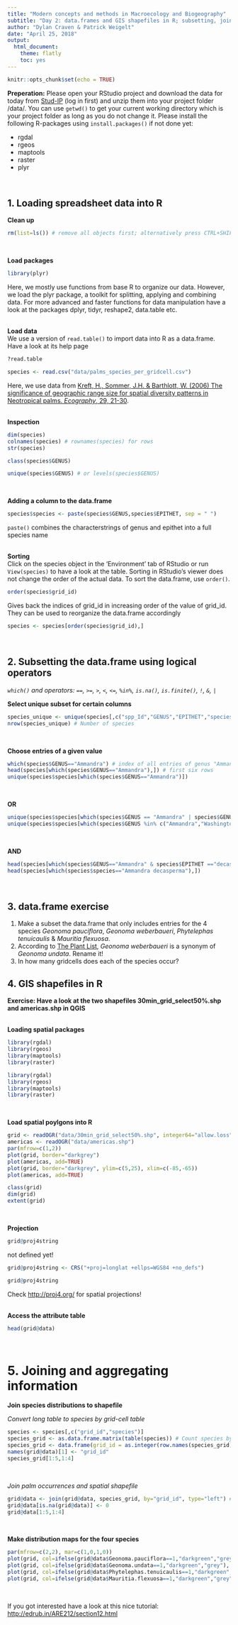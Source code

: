 ```yaml
---
title: "Modern concepts and methods in Macroecology and Biogeography"
subtitle: "Day 2: data.frames and GIS shapefiles in R; subsetting, joining & aggregating "
author: "Dylan Craven & Patrick Weigelt"
date: "April 25, 2018"
output: 
  html_document: 
    theme: flatly
    toc: yes
---
```


```r
knitr::opts_chunk$set(echo = TRUE)
```

**Preperation:** Please open your RStudio project and download the data for today from [Stud-IP](https://www.studip.uni-goettingen.de/download/force_download/0/7cdab329853c1a57943e8406355d719e/Data_Day2.zip) (log in first) and unzip them into your project folder /data/. You can use `getwd()` to get your current working directory which is your project folder as long as you do not change it. Please install the following R-packages using `install.packages()` if not done yet:  

* rgdal  
* rgeos  
* maptools  
* raster  
* plyr  

&nbsp;

## 1. Loading spreadsheet data into R  

**Clean up**  
```r
rm(list=ls()) # remove all objects first; alternatively press CTRL+SHIFT+F10 to also unmap loaded packages
```
&nbsp;

**Load packages**  
```r
library(plyr) 
```
Here, we mostly use functions from base R to organize our data. However, we load the plyr package, a toolkit for splitting, applying and combining data. For more advanced and faster functions for data manipulation have a look at the packages dplyr, tidyr, reshape2, data.table etc.  
&nbsp;

**Load data**  
We use a version of `read.table()` to import data into R as a data.frame. Have a look at its help page  
```r
?read.table
```

```r
species <- read.csv("data/palms_species_per_gridcell.csv")
```
Here, we use data from [Kreft, H., Sommer, J.H. & Barthlott, W. (2006) The significance of geographic range size for spatial diversity patterns in Neotropical palms. _Ecography_, 29, 21-30](https://onlinelibrary.wiley.com/doi/full/10.1111/j.2005.0906-7590.04203.x).  
&nbsp;

**Inspection**
```r
dim(species)
colnames(species) # rownames(species) for rows
str(species)
```

```r
class(species$GENUS)
```
```r
unique(species$GENUS) # or levels(species$GENUS)
```
&nbsp;

**Adding a column to the data.frame**  
```r
species$species <- paste(species$GENUS,species$EPITHET, sep = " ")
```
`paste()` combines the characterstrings of genus and epithet into a full species name  
&nbsp;

**Sorting**  
Click on the species object in the 'Environment' tab of RStudio or run `View(species)` to have a look at the table. Sorting in RStudio's viewer does not change the order of the actual data. To sort the data.frame, use `order()`.  
```r
order(species$grid_id)
```
Gives back the indices of grid_id in increasing order of the value of grid_id. They can be used to reorganize the data.frame accordingly
```r
species <- species[order(species$grid_id),]
```
&nbsp;


## 2. Subsetting the data.frame using logical operators  
_`which()` and operators: `==`, `>=`, `>`, `<`, `<=`, `%in%`, `is.na()`, `is.finite()`, `!`, `&`, `|`_

**Select unique subset for certain columns**  
```r
species_unique <- unique(species[,c("spp_Id","GENUS","EPITHET","species")])
nrow(species_unique) # Number of species
```
&nbsp;

**Choose entries of a given value**  
```r
which(species$GENUS=="Ammandra") # index of all entries of genus "Ammandra"
head(species[which(species$GENUS=="Ammandra"),]) # first six rows
unique(species$species[which(species$GENUS=="Ammandra")])
```
&nbsp;

**OR**  
```r
unique(species$species[which(species$GENUS == "Ammandra" | species$GENUS == "Washingtonia")]) # all species names in the genera "Ammandra" and "Washingtonia"
unique(species$species[which(species$GENUS %in% c("Ammandra","Washingtonia"))])
```
&nbsp;

**AND**  
```r
head(species[which(species$GENUS=="Ammandra" & species$EPITHET =="decasperma"),]) # all entries of Ammandra decasperma
head(species[which(species$species=="Ammandra decasperma"),])
```
&nbsp;

## 3. data.frame exercise  
1) Make a subset the data.frame that only includes entries for the 4 species _Geonoma pauciflora_, _Geonoma weberbaueri_, _Phytelephas tenuicaulis_ & _Mauritia flexuosa_.  
2) According to [The Plant List](http://www.theplantlist.org/tpl1.1/record/kew-89598), _Geonoma weberbaueri_ is a synonym of _Geonoma undata_. Rename it!
3) In how many gridcells does each of the species occur?
&nbsp;


## 4. GIS shapefiles in R  

**Exercise: Have a look at the two shapefiles 30min_grid_select50%.shp and americas.shp in QGIS**  
&nbsp;

**Loading spatial packages**
```r
library(rgdal)
library(rgeos)
library(maptools)
library(raster)
```
```r
library(rgdal)
library(rgeos)
library(maptools)
library(raster)
```

&nbsp;

**Load spatial poylgons into R**
```r
grid <- readOGR("data/30min_grid_select50%.shp", integer64="allow.loss")
americas <- readOGR("data/americas.shp")
par(mfrow=c(1,2))
plot(grid, border="darkgrey")
plot(americas, add=TRUE)
plot(grid, border="darkgrey", ylim=c(5,25), xlim=c(-85,-65))
plot(americas, add=TRUE)
```

```r
class(grid)
dim(grid)
extent(grid)  
```
&nbsp;

**Projection**
```r
grid@proj4string
```
not defined yet!
```r
grid@proj4string <- CRS("+proj=longlat +ellps=WGS84 +no_defs")
```
```r
grid@proj4string
```
Check <http://proj4.org/> for spatial projections!  
&nbsp;

**Access the attribute table**  
```r
head(grid@data)
```
&nbsp;


# 5. Joining and aggregating information  

**Join species distributions to shapefile**

_Convert long table to species by grid-cell table_
```r
species <- species[,c("grid_id","species")]
species_grid <- as.data.frame.matrix(table(species)) # Count species by gridcell combinations
species_grid <- data.frame(grid_id = as.integer(row.names(species_grid)), species_grid) # Add column with grid_id
names(grid@data)[1] <- "grid_id"
species_grid[1:5,1:4]
```
&nbsp;

_Join palm occurrences and spatial shapefile_
```r
grid@data <- join(grid@data, species_grid, by="grid_id", type="left") # Perform a "SQL" left join
grid@data[is.na(grid@data)] <- 0
grid@data[1:5,1:4]
```
&nbsp;

**Make distribution maps for the four species**  
```r
par(mfrow=c(2,2), mar=c(1,0,1,0))
plot(grid, col=ifelse(grid@data$Geonoma.pauciflora==1,"darkgreen","grey"), border=FALSE, main = "Geonoma pauciflora")
plot(grid, col=ifelse(grid@data$Geonoma.undata==1,"darkgreen","grey"), border=FALSE, main = "Geonoma undata")
plot(grid, col=ifelse(grid@data$Phytelephas.tenuicaulis==1,"darkgreen","grey"), border=FALSE, main = "Phytelephas tenuicaulis")
plot(grid, col=ifelse(grid@data$Mauritia.flexuosa==1,"darkgreen","grey"), border=FALSE, main = "Mauritia flexuosa")
```
&nbsp;

If you got interested have a look at this nice tutorial: <http://edrub.in/ARE212/section12.html>


<!-- ########################################################## -->
<!-- ## species numbers -->


<!-- # count species per gridcell -->
<!-- species_num <- data.frame(table(species$grid_id)) -->
<!-- head(species_num) -->
<!-- names(species_num) <- c("grid_id","spec_num") -->
<!-- head(species_num) -->

<!-- str(species_num) -->
<!-- species_num$grid_id <- as.numeric(as.character(species_num$grid_id)) -->
<!-- head(species_num) -->

<!-- str(species_num) -->
<!-- summary(species_num) -->


<!-- ## join species numbers to shapefile -->
<!-- names(grid@data)[1] <- "grid_id" -->
<!-- grid@data <- join(grid@data, species_num, by="grid_id", type="left") -->
<!-- head(grid@data) -->

<!-- ## Make a species richness map -->

<!-- #Create color scheme       -->
<!-- library(classInt) -->
<!-- library(colorRamps) -->

<!-- my.class.fr<-classIntervals(grid@data$spec_num,n=10,style="equal") # bin data into n quantiles -->
<!-- my.pal<-matlab.like(10) -->
<!-- my.col.fr<-findColours(my.class.fr,my.pal) # ramp colors based on classInts -->

<!-- plot(grid, col=my.col.fr, border=NA) -->




<!-- # histogram -->
<!-- hist(species_num$spec_num) -->

<!-- # number of grid cells with less or more than ten species -->
<!-- length(species_num$spec_num[which(species_num$spec_num > 10)]) -->
<!-- length(species_num$spec_num[which(!species_num$spec_num > 10)]) -->
<!-- length(species_num$spec_num[which(species_num$spec_num <= 10)]) -->



<!-- save(species_num, file="Day2/data/species_num.RData") -->



